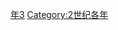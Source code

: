{{Catnav|頁面分類|历史|歷史時代|年|2世纪各年}}
{{Commons category|123}}

[[Category:120年代|年3]]
[[Category:2世纪各年|Category:2世纪各年]]